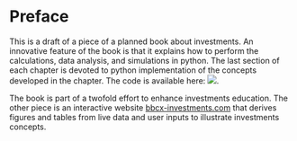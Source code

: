 # Preface {.unnumbered}

This is a draft of a piece of a planned book about investments.  An innovative feature of the book is that it explains how to perform the calculations, data analysis, and simulations in python.  The last section of each chapter is devoted to python implementation of the concepts developed in the chapter.  The code is available here: [![](https://mybinder.org/badge_logo.svg)](https://mybinder.org/v2/gh/bbcx-investments/code.git/HEAD).

The book is part of a twofold effort to enhance investments education.  The other piece is an interactive website [bbcx-investments.com](http://bbcx-investments.com/) that derives figures and tables from live data and user inputs to illustrate investments concepts.  


